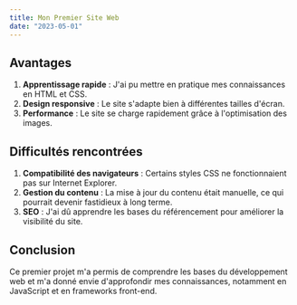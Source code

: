 ```yaml
---
title: Mon Premier Site Web
date: "2023-05-01"
---
```


## Avantages

1. **Apprentissage rapide** : J'ai pu mettre en pratique mes connaissances en HTML et CSS.
2. **Design responsive** : Le site s'adapte bien à différentes tailles d'écran.
3. **Performance** : Le site se charge rapidement grâce à l'optimisation des images.

## Difficultés rencontrées

1. **Compatibilité des navigateurs** : Certains styles CSS ne fonctionnaient pas sur Internet Explorer.
2. **Gestion du contenu** : La mise à jour du contenu était manuelle, ce qui pourrait devenir fastidieux à long terme.
3. **SEO** : J'ai dû apprendre les bases du référencement pour améliorer la visibilité du site.

## Conclusion

Ce premier projet m'a permis de comprendre les bases du développement web et m'a donné envie d'approfondir mes connaissances, notamment en JavaScript et en frameworks front-end.
